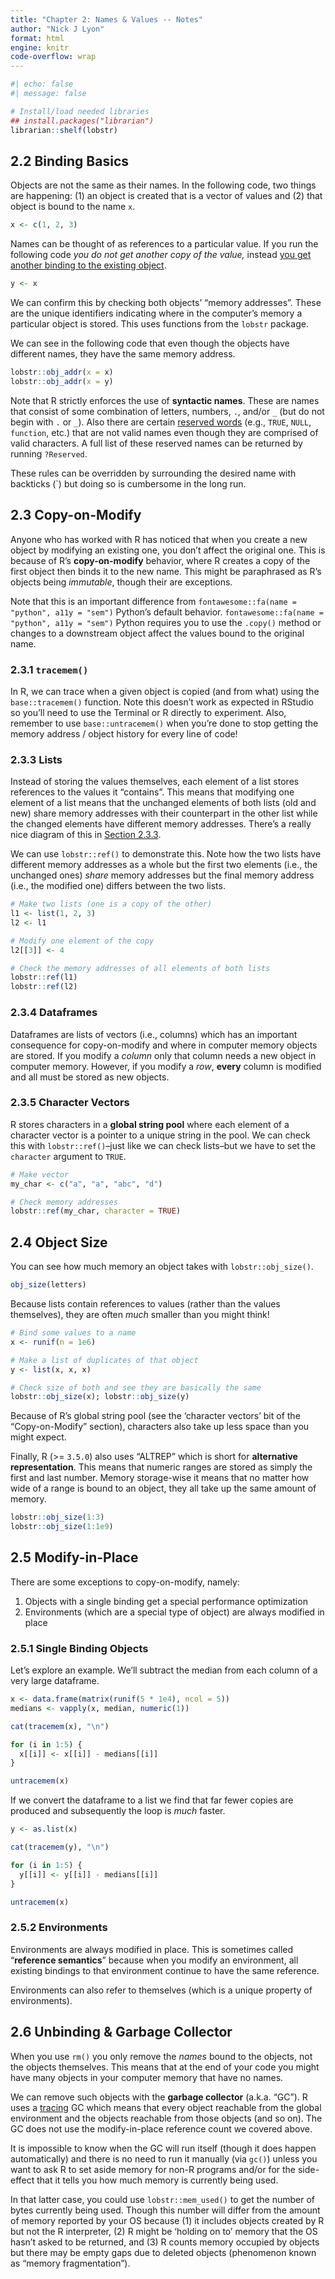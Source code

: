 ```yaml
---
title: "Chapter 2: Names & Values -- Notes"
author: "Nick J Lyon"
format: html
engine: knitr
code-overflow: wrap
---
```


```r
#| echo: false
#| message: false

# Install/load needed libraries
## install.packages("librarian")
librarian::shelf(lobstr)
```

## 2.2 Binding Basics

Objects are not the same as their names. In the following code, two things are happening: (1) an object is created that is a vector of values and (2) that object is bound to the name `x`.

```r
x <- c(1, 2, 3)
```

Names can be thought of as references to a particular value. If you run the following code _you do not get another copy of the value,_ instead <u>you get another binding to the existing object</u>.

```r
y <- x
```

We can confirm this by checking both objects' "memory addresses". These are the unique identifiers indicating where in the computer's memory a particular object is stored. This uses functions from the `lobstr` package.

We can see in the following code that even though the objects have different names, they have the same memory address.

```r
lobstr::obj_addr(x = x)
lobstr::obj_addr(x = y)
```

Note that R strictly enforces the use of **syntactic names**. These are names that consist of some combination of letters, numbers, `.`, and/or `_` (but do not begin with `.` or `_`). Also there are certain <u>reserved words</u> (e.g., `TRUE`, `NULL`, `function`, etc.) that are not valid names even though they are comprised of valid characters. A full list of these reserved names can be returned by running `?Reserved`.

These rules can be overridden by surrounding the desired name with backticks (\`) but doing so is cumbersome in the long run.

## 2.3 Copy-on-Modify

Anyone who has worked with R has noticed that when you create a new object by modifying an existing one, you don't affect the original one. This is because of R's **copy-on-modify** behavior, where R creates a copy of the first object then binds it to the new name. This might be paraphrased as R's objects being _immutable_, though their are exceptions.

Note that this is an important difference from `fontawesome::fa(name = "python", a11y = "sem")` Python's default behavior. `fontawesome::fa(name = "python", a11y = "sem")` Python requires you to use the `.copy()` method or changes to a downstream object affect the values bound to the original name.

### 2.3.1 `tracemem()`

In R, we can trace when a given object is copied (and from what) using the `base::tracemem()` function. Note this doesn't work as expected in RStudio so you'll need to use the Terminal or R directly to experiment. Also, remember to use `base::untracemem()` when you're done to stop getting the memory address / object history for every line of code!

### 2.3.3 Lists

Instead of storing the values themselves, each element of a list stores references to the values it "contains". This means that modifying one element of a list means that the unchanged elements of both lists (old and new) share memory addresses with their counterpart in the other list while the changed elements have different memory addresses. There's a really nice diagram of this in [Section 2.3.3](https://adv-r.hadley.nz/names-values.html#list-references).

We can use `lobstr::ref()` to demonstrate this. Note how the two lists have different memory addresses as a whole but the first two elements (i.e., the unchanged ones) _share_ memory addresses but the final memory address (i.e., the modified one) differs between the two lists.

```r
# Make two lists (one is a copy of the other)
l1 <- list(1, 2, 3)
l2 <- l1

# Modify one element of the copy
l2[[3]] <- 4

# Check the memory addresses of all elements of both lists
lobstr::ref(l1)
lobstr::ref(l2)
```

### 2.3.4 Dataframes

Dataframes are lists of vectors (i.e., columns) which has an important consequence for copy-on-modify and where in computer memory objects are stored. If you modify a _column_ only that column needs a new object in computer memory. However, if you modify a _row_, **every** column is modified and all must be stored as new objects.

### 2.3.5 Character Vectors

R stores characters in a **global string pool** where each element of a character vector is a pointer to a unique string in the pool. We can check this with `lobstr::ref()`--just like we can check lists--but we have to set the `character` argument to `TRUE`.

```r
# Make vector
my_char <- c("a", "a", "abc", "d")

# Check memory addresses
lobstr::ref(my_char, character = TRUE)
```

## 2.4 Object Size

You can see how much memory an object takes with `lobstr::obj_size()`.

```r
obj_size(letters)
```

Because lists contain references to values (rather than the values themselves), they are often _much_ smaller than you might think!

```r
# Bind some values to a name
x <- runif(n = 1e6)

# Make a list of duplicates of that object
y <- list(x, x, x)

# Check size of both and see they are basically the same
lobstr::obj_size(x); lobstr::obj_size(y)
```

Because of R's global string pool (see the 'character vectors' bit of the "Copy-on-Modify" section), characters also take up less space than you might expect.

Finally, R (>= `3.5.0`) also uses "ALTREP" which is short for **alternative representation**. This means that numeric ranges are stored as simply the first and last number. Memory storage-wise it means that no matter how wide of a range is bound to an object, they all take up the same amount of memory.

```r
lobstr::obj_size(1:3)
lobstr::obj_size(1:1e9)
```

## 2.5 Modify-in-Place

There are some exceptions to copy-on-modify, namely:

1. Objects with a single binding get a special performance optimization
2. Environments (which are a special type of object) are always modified in place

### 2.5.1 Single Binding Objects

Let's explore an example. We'll subtract the median from each column of a very large dataframe.

```r
x <- data.frame(matrix(runif(5 * 1e4), ncol = 5))
medians <- vapply(x, median, numeric(1))

cat(tracemem(x), "\n")

for (i in 1:5) {
  x[[i]] <- x[[i]] - medians[[i]]
}

untracemem(x)
```

If we convert the dataframe to a list we find that far fewer copies are produced and subsequently the loop is _much_ faster.

```r
y <- as.list(x)

cat(tracemem(y), "\n")

for (i in 1:5) {
  y[[i]] <- y[[i]] - medians[[i]]
}

untracemem(x)
```

### 2.5.2 Environments

Environments are always modified in place. This is sometimes called "**reference semantics**" because when you modify an environment, all existing bindings to that environment continue to have the same reference.

Environments can also refer to themselves (which is a unique property of environments).

## 2.6 Unbinding & Garbage Collector

When you use `rm()` you only remove the _names_ bound to the objects, not the objects themselves. This means that at the end of your code you might have many objects in your computer memory that have no names.

We can remove such objects with the **garbage collector** (a.k.a. "GC"). R uses a <u>tracing</u> GC which means that every object reachable from the global environment and the objects reachable from those objects (and so on). The GC does not use the modify-in-place reference count we covered above.

It is impossible to know when the GC will run itself (though it does happen automatically) and there is no need to run it manually (via `gc()`) unless you want to ask R to set aside memory for non-R programs and/or for the side-effect that it tells you how much memory is currently being used.

In that latter case, you could use `lobstr::mem_used()` to get the number of bytes currently being used. Though this number will differ from the amount of memory reported by your OS because (1) it includes objects created by R but not the R interpreter, (2) R might be 'holding on to' memory that the OS hasn't asked to be returned, and (3) R counts memory occupied by objects but there may be empty gaps due to deleted objects (phenomenon known as "memory fragmentation").
